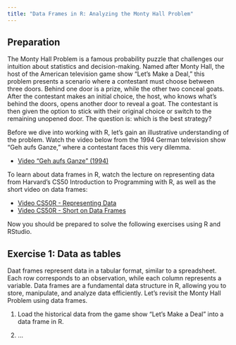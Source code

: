 ```yaml
---
title: "Data Frames in R: Analyzing the Monty Hall Problem"
---
```


## Preparation

The Monty Hall Problem is a famous probability puzzle that challenges our intuition about statistics and decision-making. Named after Monty Hall, the host of the American television game show "Let's Make a Deal," this problem presents a scenario where a contestant must choose between three doors. Behind one door is a prize, while the other two conceal goats. After the contestant makes an initial choice, the host, who knows what's behind the doors, opens another door to reveal a goat. The contestant is then given the option to stick with their original choice or switch to the remaining unopened door. The question is: which is the best strategy?

Before we dive into working with R, let's gain an illustrative understanding of the problem. Watch the video below from the 1994 German television show "Geh aufs Ganze," where a contestant faces this very dilemma.

-   [Video "Geh aufs Ganze" (1994)](https://youtu.be/hXlsPGlAqbM?si=F13cTCSsi22Xx6Nm&t=77)

To learn about data frames in R, watch the lecture on representing data from Harvard's CS50 Introduction to Programming with R, as well as the short video on data frames:

-   [Video CS50R - Representing Data](https://youtu.be/QkqotQEwvxc?si=eSSKOqgYqMZdoC65)
-   [Video CS50R - Short on Data Frames](https://youtu.be/bu4syntlV48?si=HVZ5IXDwNzH8fu3U)

Now you should be prepared to solve the following exercises using R and RStudio.

## Exercise 1: Data as tables

Daat frames represent data in a tabular format, similar to a spreadsheet. Each row corresponds to an observation, while each column represents a variable. Data frames are a fundamental data structure in R, allowing you to store, manipulate, and analyze data efficiently. Let's revisit the Monty Hall Problem using data frames.

1. Load the historical data from the game show "Let's Make a Deal" into a data frame in R.

2. ...